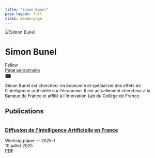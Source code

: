 ```yaml
---
title: "Simon Bunel"
page-layout: full
class: memberpage
---
```


<div class='member-hero'>
<img class='member-hero-photo' src='/images/membres/sbunel.jpg' alt='Simon Bunel'>
<div class='member-hero-text'>
<h1 class='member-hero-name'>Simon Bunel</h1>
<div class='member-hero-role'>Fellow</div>
<div class='member-hero-actions'>
<a href='https://sites.google.com/view/simon-bunel/home'>Page personnelle</a>
<div class='socials'><a href='mailto:simon.bunel@banque-france.fr' class='btn-icon btn-email' aria-label='email'><svg width='20' height='20' viewBox='0 0 24 24' fill='currentColor'><path d='M22 6H2l10 6 10-6z'/><path d='M12 13L2 6.76V18a2 2 0 002 2h16a2 2 0 002-2V6.76L12 13z'/></svg></a></div>
</div>
<p class='member-hero-bio'>Simon Bunel est chercheur en économie et spécialiste des effets de l&#x27;intelligence artificielle sur l&#x27;économie. Il est actuellement chercheur à la Banque de France et affilié à l&#x27;Innovation Lab du Collège de France.</p>
</div></div>

## Publications
<div class="member-pubs">
```{=html}
<div class="member-pub">
  <a class="thumb" href="/pubs/ai-tracker/"><img src="/images/pubs/ai-tracker.png" alt=""></a>
  <div class="meta">
    <h3 class="t"><a href="/pubs/ai-tracker/">Diffusion de l&#x27;Intelligence Artificielle en France</a></h3>
    <div class='s'>Working paper — 2025-1</div>
    <div class='d'>10 juillet 2025</div>
    <div class="links">
      <a class='btn-pdf' href='/files/papers/ai-tracker.pdf'>PDF</a>
    </div>
  </div>
</div>
```
</div>
